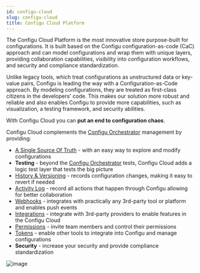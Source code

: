 ```yaml
---
id: configu-cloud
slug: configu-cloud
title: Configu Cloud Platform
---
```


The Configu Cloud Platform is the most innovative store purpose-built for configurations.
It is built based on the Configu configuration-as-code (CaC) approach and can model configurations and wrap them with unique layers, providing collaboration capabilities, visibility into configuration workflows,
and security and compliance standardization.

Unlike legacy tools, which treat configurations as unstructured data or key-value pairs, Configu is leading the way with a Configuration-as-Code approach. By modeling configurations,
they are treated as first-class citizens in the developers' code. This makes our solution more robust and reliable and also enables Configu to provide more capabilities, such as visualization, a testing framework, and security abilities.

With Configu Cloud you can **put an end to configuration chaos**.

Configu Cloud complements the [Configu Orchestrator](/configu-orchestrator) management by providing:

- [A Single Source Of Truth](/configs-explorer) - with an easy way to explore and modify configurations
- **Testing** - beyond the [Configu Orchestrator](/configu-orchestrator) tests, Configu Cloud adds a logic test layer that tests the big picture
- [History & Versioning](/configs/#configs-history) - records configuration changes, making it easy to revert if needed
- [Activity Log](/audit-log) - record all actions that happen through Configu allowing for better collaboration
- [Webhooks](/webhooks) - integrates with practically any 3rd-party tool or platform and enables push events
- [Integrations](/integrations) - integrate with 3rd-party providers to enable features in the Configu Cloud
- [Permissions](/settings/#organization-members) - invite team members and control their permissions
- [Tokens](/settings/#organization-tokens) - enable other tools to integrate into Configu and manage configurations
- **Security** - increase your security and provide compliance standardization

![image](./img/configu-cloud.png)
